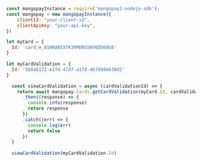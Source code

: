   
```javascript NodeJS  
const mangopayInstance = require('mangopay2-nodejs-sdk');
const mangopay = new mangopayInstance({
    clientId: "your-client-id",
    clientApiKey: "your-api-key",
})

let myCard = {
  Id: 'card_m_01HRAB5X7K39MDNS5NV6DD68G8'
}

let myCardValidation = {
  Id: '5b0ab172-e1fd-47d7-a1f8-d674986630d2'
}

  const viewCardValidation = async (cardValidationId) => {
    return await mangopay.Cards.getCardValidation(myCard.Id, cardValidationId) 
      .then((response) => {
        console.info(response)
        return response
      })
      .catch((err) => {
        console.log(err)
        return false
      })
  }
  
  viewCardValidation(myCardValidation.Id)  
```